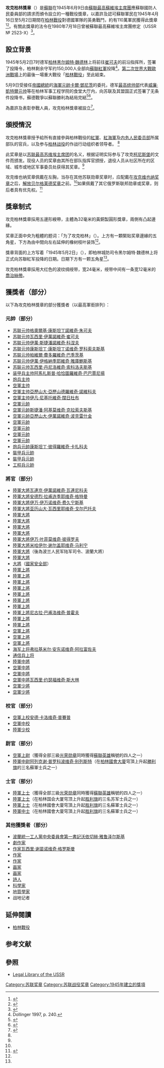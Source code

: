 {{Infobox military award
|name= 攻克柏林獎章
|image={{Photomontage
| photo1a = Capture_of_Berlin_OBVERSE.jpg
| photo1b =  Capture_of_Berlin_REVERSE.jpg
| spacing = 2
| size = 300
| color_border = white
| color = white
| foot_montage = 
}}
|caption=攻克柏林獎章（左正面，右反面）
|awarded_by={{flag|USSR}} 
|type= 戰役獎章
|eligibility=蘇聯公民
|for=參與柏林戰役
|campaign=[[柏林战役|柏林战役]]
|status=不再授予
|description=
|clasps=
|established=1945年6月9日
|first_award=
|last_award=
|total=约110萬
|posthumous=
|recipients=
|individual=
|higher=[[攻克維也納獎章|攻克維也納獎章]]
|same=
|lower=[[解放貝爾格萊德獎章|解放貝爾格萊德獎章]]
|related=
|image2=[[File:Caputureberlin_rib.png|80px]]
|caption2=攻克柏林獎章章略 
}}
''' 攻克柏林獎章'''（{{lang-ru|Медаль «За взятие Берлина»}}）是[[蘇聯|蘇聯]]在1945年6月9日由[[蘇聯最高蘇維埃主席團|蘇聯最高蘇維埃主席團]]應蘇聯國防人民委員部的請求而頒令設立的一種戰役獎章，以嘉許及認可蘇聯軍民在1945年4月16日至5月2日期間在[[柏林戰役|柏林戰役]]對德國軍隊的英勇戰鬥，約有110萬軍民獲得此獎章<ref name="rj">{{cite book|author = 唐思、謝亮|title = 《號角：世界經典制服勳章藝術》|location = 北京|publisher = 中國長安出版社|year = 2013|pages = 第193-195頁|isbn = 978-7-5107-0679-0}}</ref><ref name="berlin">{{cite web | authorlink = Russian Government | title = Decree of the Presidium of the Supreme Soviet of the USSR of June 9, 1945 | publisher = Legal Library of the USSR | date = 1945-06-09 | url = http://www.libussr.ru/doc_ussr/ussr_4542.htm | language = ru | accessdate = 2012-03-07 | archive-date = 2014-07-14 | archive-url = https://web.archive.org/web/20140714181329/http://www.libussr.ru/doc_ussr/ussr_4542.htm | dead-url = no }}</ref>。有關此獎章的法令在1980年7月18日曾被蘇聯最高蘇維埃主席團修定（USSR № 2523-X）<ref name="Multi amendments">{{cite web | authorlink = Russian Government | title = Decree of the Presidium of the Supreme Soviet of the USSR of  July 18, 1980 № 2523-X | publisher = Legal Library of the USSR | date = 1980-07-18 | url = http://www.libussr.ru/doc_ussr/usr_10402.htm | language = ru | accessdate = 2012-03-07 | archive-date = 2014-01-01 | archive-url = https://web.archive.org/web/20140101064105/http://www.libussr.ru/doc_ussr/usr_10402.htm | dead-url = no }}</ref>。

== 設立背景 ==

1945年5月2日7时德军[[柏林|柏林]]{{Link-de|城防司令|Stadtkommandant}}[[黑尔姆特·魏德林|黑尔姆特·魏德林]]上将前往[[崔可夫|崔可夫]]的前沿指挥所，签署了投降令，柏林剩余守军约150,000人全部向[[蘇聯紅軍|蘇聯紅軍]]投降<ref name="dollinger-240">Dollinger 1997, p. 240.</ref>。[[第二次世界大戰|第二次世界大戰]][[第二次世界大战欧洲战场|歐洲戰場]]上的最後一場重大戰役「[[柏林戰役|柏林戰役]]」至此結束。

5月9日受接任[[元首_(納粹德國)|帝國總統]]的[[海軍元帥|海軍元帥]][[卡爾·鄧尼茨|卡爾·鄧尼茨]]的委托，德军[[國防軍最高統帥部_(德國)|最高统帅部]]代表[[威廉·凱特爾|威廉·凱特爾]][[德国元帅|元帅]]等在柏林军事工程学院的食堂大厅内，向苏联及其盟国正式签署了无条件投降书，蘇德戰爭以蘇聯勝利為結局完結<ref>{{Cite web|url = http://news.xinhuanet.com/ziliao/2005-04/26/content_2879512.htm|title = 柏林会战|accessdate = 12.9.2015|author = 郭桢|date = |publisher = 新华网|archive-date = 2012-04-04|archive-url = https://web.archive.org/web/20120404145159/http://news.xinhuanet.com/ziliao/2005-04/26/content_2879512.htm|dead-url = no}}</ref><ref>{{Cite web|url = http://www.kongjun.com/history/2013-03-06/818_5.html|title = 柏林战役——法西斯德国宣告灭亡|accessdate = 12.9.2015|author = T.J|date = 2013-03-06|publisher = 空中网|archive-date = 2015-11-25|archive-url = https://web.archive.org/web/20151125065604/http://www.kongjun.com/history/2013-03-06/818_5.html|dead-url = no}}</ref>。

為嘉許及表彰參戰人員，攻克柏林獎章被設立<ref name=":0">{{Cite web|url = http://mil.sohu.com/20150505/n412440526.shtml|title = 二战苏军奖章之攻克柏林奖章|accessdate = 2015-11-24|author = 知远/玄子|date = 2015-05-05|publisher = 搜狐军事|archive-date = 2015-11-24|archive-url = https://web.archive.org/web/20151124182508/http://mil.sohu.com/20150505/n412440526.shtml|dead-url = no}}</ref>。

== 頒授情況 ==
攻克柏林獎章授予給所有直接參與柏林戰役的[[苏联红军|紅軍]]、[[紅海軍|紅海軍]]及[[内务人民委员部|内务人民委员部]]所属部队的官兵，以及参与[[柏林战役|柏林战役]]的作战行动组织者领导者。 <ref name="berlin"/> 

此奖章是以[[苏联最高苏维埃主席团|苏联最高苏维埃主席团]]的名义，根据证明实际参与了攻克[[柯尼斯堡|柯尼斯堡]]的文件而颁发。现役人员的奖章由其所在部队指挥官颁授，退役人员从社区所在的区域、城市或地区军事委员处获得其奖章。<ref name="berlin"/>  

攻克维也纳奖章佩戴在左胸，当存在其他苏联勋章奖章时，应配戴在[[攻克维也纳奖章|攻克维也纳奖章]]之后，[[解放贝尔格莱德奖章|解放贝尔格莱德奖章]]之前。<ref name="Multi amendments"/>如果佩戴了其它俄罗斯联邦勋章或奖章，则后者具有优先权。<ref name="decree1099">{{cite web | authorlink = Russian Government | title = Decree of the President of the Russian Federation of September 7, 2010 No 1099 | publisher = Russian Gazette | date = 2010-09-07 | url = http://www.rg.ru/2010/09/15/nagrady-dok.html | language = ru | accessdate = 2012-03-07 | archive-date = 2016-03-10 | archive-url = https://web.archive.org/web/20160310205827/http://rg.ru/2010/09/15/nagrady-dok.html | dead-url = no }}</ref>

== 獎章制式 ==
攻克柏林獎章採用五邊形綬帶，主體為32毫米的黃銅製圓形獎章，兩側有凸起邊緣。

奖章正面中央为粗體的题词：「为了攻克柏林」（{{lang-ru|«ЗА ВЗЯТИЕ БЕРЛИНА»}}）。上方有一顆緊貼奖章邊緣的五角星，下方為由中間向左右延伸的橡树枝叶装饰<ref name=":0" />。

獎章背面的上方写着「1945年5月2日」（{{lang-ru|2 мая 1945}}），即柏林城防司令黑尔姆特·魏德林上将正式向苏聯紅军投降的日期。日期下方有一颗五角星<ref name="berlin" />。

攻克柏林獎章採用大红色的波纹绸绶带，宽24毫米，绶带中间有一条宽12毫米的[[乔治丝带|喬治絲帶]]。

== 獲獎者（部分） ==
以下為攻克柏林獎章的部分獲獎者（以最高軍銜排列）：
=== 元帥（部分） ===
{{div col|cols= 3 }}
*[[苏联元帅|苏联元帅]][[格奧爾基·康斯坦丁諾維奇·朱可夫|格奧爾基·康斯坦丁諾維奇·朱可夫]]
*[[苏联元帅|苏联元帅]][[瓦西里·伊万诺维奇·崔可夫|瓦西里·伊萬諾維奇·崔可夫]]
*[[苏联元帅|苏联元帅]][[伊萬·斯捷潘諾維奇·科涅夫|伊萬·斯捷潘諾維奇·科涅夫]]
*[[苏联元帅|苏联元帅]][[康斯坦丁·康斯坦丁诺维奇·罗科索夫斯基|康斯坦丁·康斯坦丁诺维奇·罗科索夫斯基]]
*[[苏联元帅|苏联元帅]][[帕維爾·費多羅維奇·巴季茨基|帕維爾·費多羅維奇·巴季茨基]]
*[[苏联元帅|苏联元帅]][[伊萬·伊格納季耶維奇·雅庫鮑斯基|伊萬·伊格納季耶維奇·雅庫鮑斯基]]
*[[苏联元帅|苏联元帅]][[瓦西里·丹尼洛维奇·索科洛夫斯基|瓦西里·丹尼洛維奇·索科洛夫斯基]]
*[[军兵种主帅_(苏联)|装甲兵主帅]][[阿馬扎斯普·哈恰圖羅維奇·巴巴賈尼揚|阿馬扎斯普·哈恰圖羅維奇·巴巴賈尼揚]]
*[[军兵种主帅_(苏联)|炮兵主帅]]{{link-ru|謝爾蓋·謝爾蓋耶維奇·瓦连佐夫|Варенцов, Сергей Сергеевич}}
*[[军兵种主帅_(苏联)|空軍主帅]]{{link-en|亞歷山大·葉夫根耶維奇·戈洛瓦诺夫|Alexander Golovanov}}
*[[军兵种主帅_(苏联)|空軍主帅]][[亞歷山大·亞歷山德羅維奇·諾維科夫|亞歷山大·亞歷山德羅維奇·諾維科夫]]
*[[军兵种主帅_(苏联)|空軍主帅]][[伊万·阔日杜布|伊凡·尼基托維奇·闊日杜布]]
*[[军兵种元帅_(苏联)|空軍元帥]]{{link-ru|菲利普·亞歷山德羅維奇·阿加利佐夫|Агальцов, Филипп Александрович}}
*[[军兵种元帅_(苏联)|空軍元帥]][[斯捷潘·阿基莫维奇·克拉索夫斯基|斯捷潘·阿基莫维奇·克拉索夫斯基]]
*[[军兵种元帅_(苏联)|空軍元帥]][[亞歷山大·伊萬諾維奇·波克雷什金|亞歷山大·伊萬諾維奇·波克雷什金]]
*[[军兵种元帅_(苏联)|空軍元帥]]{{link-ru|伊万·伊万諾維奇·普斯特科|Пстыго, Иван Иванович}}
*[[军兵种元帅_(苏联)|空軍元帥]]{{link-en|謝爾蓋·伊格納季耶維奇·鲁坚科|Sergei Rudenko (general)}}
*[[军兵种元帅_(苏联)|空軍元帥]]{{link-ru|叶夫根尼·雅科夫列维奇·萨维茨基|Савицкий, Евгений Яковлевич}}
*[[军兵种元帅_(苏联)|空軍元帥]]{{link-ru|米哈伊尔·彼得罗维奇·沃罗比耶夫|Скориков, Григорий Петрович}}
*[[军兵种元帅_(苏联)|炮兵元帥]][[康斯坦丁·彼得羅維奇·卡扎科夫|康斯坦丁·彼得羅維奇·卡扎科夫]]
*[[军兵种元帅_(苏联)|裝甲兵元帥]]{{link-ru|米哈伊爾·葉菲莫維奇·卡圖科夫|Катуков, Михаил Ефимович}}
*[[军兵种元帅_(苏联)|裝甲兵元帥]]{{link-en|帕維爾·謝苗諾夫·雷巴尔科|Pavel Rybalko}}
*[[军兵种元帅_(苏联)|工程兵元帥]]{{link-ru|阿列克謝·伊万諾維奇·普多什利亚科夫|Прошляков, Алексей Иванович}}
{{div col end}}

=== 將官（部分） ===
{{div col|cols= 3 }}
*[[大将_(苏联)|陸軍大將]][[瓦连京·瓦连尼科夫|瓦連京·伊萬諾維奇·瓦連尼科夫]]
*[[大将_(苏联)|陸軍大將]][[安德烈·拉甫连季耶维奇·格特曼|安德烈·拉甫连季耶维奇·格特曼]]
*[[大将_(苏联)|陸軍大將]][[伊万·伊万诺维奇·费久宁斯基|伊万·伊万诺维奇·费久宁斯基]]
*[[大将_(苏联)|陸軍大將]][[亚历山大·瓦西里耶维奇·戈尔巴托夫|亚历山大·瓦西里耶维奇·戈尔巴托夫]]
*[[大将_(苏联)|陸軍大將]]{{link-ru|约瑟夫·伊拉克利耶维奇·古萨科夫斯基|Гусаковский, Иосиф Ираклиевич}}
*[[大将_(苏联)|陸軍大將]]{{link-ru|阿列克谢·谢苗诺维奇·扎多夫|Жадов, Алексей Семёнович}}
*[[大将_(苏联)|陸軍大將]]{{link-ru|米哈伊尔·米特罗法诺维奇·扎伊采夫|Зайцев, Михаил Митрофанович}}
*[[大将_(苏联)|陸軍大將]]{{link-ru|亚历山大·亚历山德罗维奇·卢钦斯基|Лучинский, Александр Александрович}}
*[[大将_(苏联)|陸軍大將]][[伊万·叶菲莫维奇·彼得罗夫|伊万·叶菲莫维奇·彼得罗夫]]
*[[大将_(苏联)|陸軍大將]][[米哈伊尔·谢尔盖耶维奇·马利宁|米哈伊尔·谢尔盖耶维奇·马利宁]]
*[[大将_(苏联)|陸軍大將]]{{link-ru|斯坦尼斯拉夫·吉利亚罗维奇·波普拉夫斯基|Поплавский, Станислав Гилярович}}（後為波兰人民军陆军司令、波蘭大將）
*[[大将_(苏联)|陸軍大將]]{{link-en|格奥尔吉·伊万诺维奇·赫塔古罗夫|Хетагуров, Георгий Иванович}}
*[[大将_(苏联)|大將]]（[[克格勃|國家安全部]]）{{link-en|伊万·亚历山德罗维奇·谢罗夫|Серов, Иван Александрович}}
*[[上将|陸軍上將]]{{Link-ru|格列布·弗拉基米罗维奇·巴克拉诺夫|Бакланов, Глеб Владимирович}}
*[[上将|陸軍上將]]{{Link-ru|帕维尔·阿列克谢耶维奇·别洛夫|Белов, Павел Алексеевич}}
*[[上将|陸軍上將]]{{Link-ru|尼古拉·埃拉斯托维奇·别尔扎林|Берзарин, Николай Эрастович}}
*[[上将|陸軍上將]]{{Link-ru|达维德·阿布拉莫维奇·德拉贡斯基|Драгунский, Давид Абрамович}}
*[[上将|陸軍上將]]{{Link-ru|瓦西里·伊万诺维奇·库兹涅佐夫|Кузнецов, Василий Иванович}}
*[[上将|陸軍上將]]{{Link-ru|雅科夫·季莫费耶维奇·切列维琴科|Черевиченко, Яков Тимофеевич}}
*[[上将|陸軍上將]]{{Link-ru|谢苗·尼基福罗维奇·佩列韦尔特金|Перевёрткин, Семён Никифорович}}
*[[上将|陸軍上將]][[尼古拉·巴甫洛维奇·普霍夫|尼古拉·巴甫洛维奇·普霍夫]]
*[[上将|陸軍上將]]{{Link-ru|瓦西里·米特罗法诺维奇·沙季洛|Шатилов, Василий Митрофанович}}
*[[上将|陸軍上將]]{{Link-ru|维亚切斯拉夫·德米特里耶维奇·茨韦塔耶夫 |Цветаев, Вячеслав Дмитриевич}}
*[[上将|空軍上將]]{{link-ru|格里戈利·格奥尔基耶维奇·古里亚诺夫|Гурьянов, Григорий Георгиевич}}
*[[上将|空軍上將]]{{link-ru|弗拉基米尔·德米特里耶维奇·拉夫里年科夫|Лавриненков, Владимир Дмитриевич}}
*[[上将|空軍上將]]{{link-ru|米哈伊尔·彼得罗维奇·奥金佐夫|Одинцов, Михаил Петрович}}
*[[上将|海军上将]][[弗拉基米尔·安东诺维奇·阿拉富佐夫|弗拉基米尔·安东诺维奇·阿拉富佐夫]]
*[[上将|通信兵上将]]{{Link-ru|伊万·季莫费耶维奇·布雷切夫|Булычёв, Иван Тимофеевич}}
*[[中將|陸軍中將]]{{link-ru|米哈伊尔·帕夫洛维奇·多哈诺夫|Духанов, Михаил Павлович}}
*[[中將|空軍中將]]{{link-ru|维塔利·伊万诺维奇·波普科夫|Попков, Виталий Иванович}}
*[[中將|空軍中將]]{{link-ru|阿納托利·伊万諾維奇·普希金|Пушкин, Анатолий Иванович}}
*[[中將|空軍中將]][[瓦西里·约瑟福维奇·斯大林|瓦西里·约瑟福维奇·斯大林]]
*[[少將|空軍少將]]{{link-ru|帕弗尔·雅克福列维奇·戈洛瓦乔夫|Головачёв, Павел Яковлевич}}
*[[少將|空軍少將]]{{link-ru|阿列克谢·瓦西里耶维奇·阿列柳欣|Алелюхин, Алексей Васильевич}}
{{div col end}}
=== 校官（部分） ===
{{div col|cols= 3 }}
*[[上校|空軍上校]][[安德·普賽普|安德·卡洛维奇·普賽普]]
*[[中校|空軍中校]]{{Link-ru|阿梅特汗‧苏丹|Амет-Хан, Султан}}
*[[少校|陸軍少校]]{{Link-ru|尼古拉·伊万诺维奇·戈留什金|Горюшкин, Николай Иванович}}
{{div col end}}
=== 尉官（部分） ===
* [[上尉|空軍上尉]]{{link-ru|伊萬·格里高利耶維奇·德拉琴科|Драченко, Иван Григорьевич}}（獲得全部三級[[光榮勳章|光荣勋章]]同時獲得[[蘇聯英雄|蘇聯英雄]]稱號的四人之一）
* [[中尉|陸軍中尉]][[阿列克谢·普罗科波维奇·别列斯特|阿列克谢·普罗科波维奇·别列斯特]]（在[[德國國會大廈|柏林國會大廈]]穹頂上升起[[胜利旗|勝利旗]]的三名蘇軍士兵之一）

=== 士官（部分） ===
*[[上士|陸軍上士]]{{Link-ru|安德烈·瓦西里耶维奇·阿廖申|Алёшин, Андрей Васильевич}}（獲得全部三級[[光荣勋章|光荣勋章]]同時獲得[[蘇聯英雄|蘇聯英雄]]稱號的四人之一）
*[[上士|陸軍上士]]{{Link-ru|阿卜杜勒哈基姆·伊萨科维奇·伊斯马伊洛夫|Абдулхаким Исакович Исмаилов}}（在柏林国会大厦穹顶上升起[[胜利旗|胜利旗]]的三名苏军士兵之一）
*[[上士|陸軍上士]]{{Link-ru|梅利頓·瓦爾拉莫夫·坎塔里亞|Абдулхаким Исакович Исмаилов}}（在柏林國會大廈穹頂上升起[[胜利旗|胜利旗]]的三名蘇軍士兵之一）
*[[中士|陸軍中士]]{{Link-ru|米哈伊尔·阿列克谢耶维奇·叶戈罗夫|Егоров, Михаил Алексеевич}}（在柏林國會大廈穹頂上升起[[胜利旗|胜利旗]]的三名蘇軍士兵之一）

=== 其他獲獎者（部分） ===
{{div col|cols= 3 }}
*[[波兰统一工人党中央委员会第一书记|波蘭統一工人黨中央委員會第一書記]][[沃依切赫·雅鲁泽尔斯基|沃依切赫·雅鲁泽尔斯基]]
*[[剧作家|劇作家]]{{Link-ru|弗谢沃罗德·维塔利耶维奇·维什涅夫斯基|Вишневский, Всеволод Витальевич}}
*[[作家|作家]][[瓦西里·谢苗诺维奇·格罗斯曼|瓦西里·谢苗诺维奇·格罗斯曼]]
*[[作家|作家]]{{Link-ru|卡扎凯维奇·埃马努伊尔·盖伦霍维奇|Казакевич, Эммануил Генрихови}}
*[[作家|作家]]{{Link-ru|瓦吉姆·米哈伊洛维奇·柯热夫尼科夫|Кожевников, Вадим Михайлович}}
*[[画家|画家]]{{Link-ru|彼得·古里耶维奇·科拉斯捷列夫|Коростелёв, Пётр Гурьевич}}
*[[画家|画家]]{{Link-ru|鲍里斯·米哈伊洛维奇·拉夫连科|Лавренко, Борис Михайлович}}
*[[詩人|詩人]]{{Link-ru|米哈伊爾·阿爾卡季耶維奇·斯韋特洛夫|Светлов, Михаил Аркадьевич}}
*[[科學家|科學家]]{{Link-ru|弗拉基米爾·費多羅維奇·烏特金|Уткин, Владимир Фёдорович}}
*[[地質學家|地質學家]]{{Link-ru|基里尔·巴甫洛维奇·弗洛仁斯基|Флоренский, Кирилл Павлович}}
*战地记者{{Link-ru|叶甫根尼·阿纳耶维奇·哈尔代伊|Халдей, Евгений Ананьевич}}
{{div col end}}

==延伸閱讀==
*[[柏林戰役|柏林戰役]]

==参考文献==
{{reflist|2}}

==參照==
*[http://www.libussr.ru  Legal Library of the USSR] {{Wayback|url=http://www.libussr.ru/ |date=20110930131124 }}
{{蘇聯勳獎與榮譽稱號}}
[[Category:苏联奖章|Category:苏联奖章]]
[[Category:苏联战役奖章|Category:苏联战役奖章]]
[[Category:1945年建立的獎項|Category:1945年建立的獎項]]